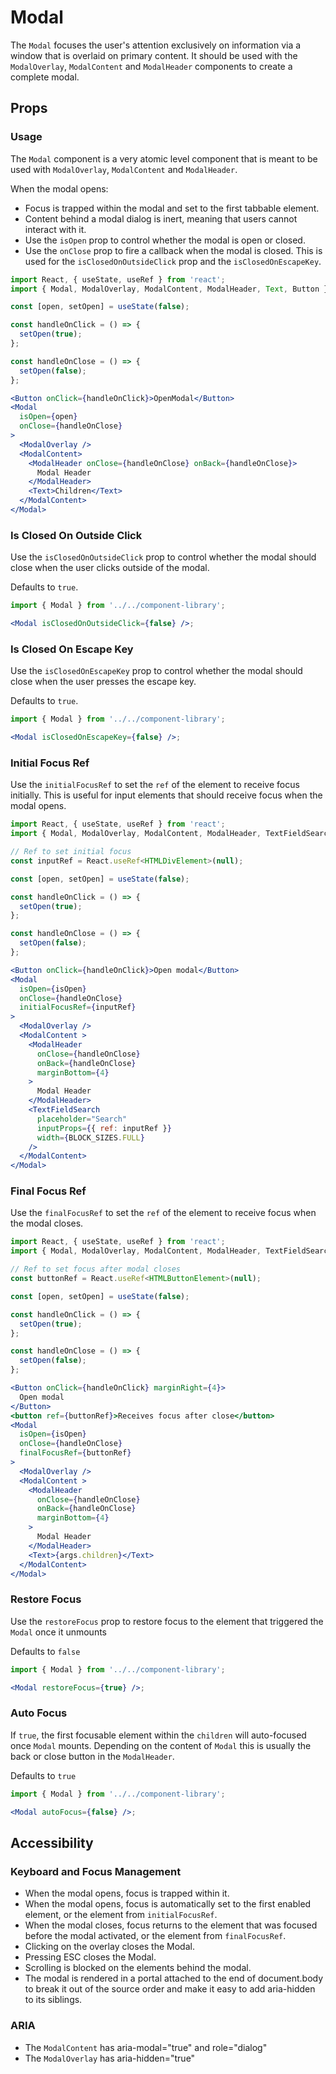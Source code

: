 

# Modal

The `Modal` focuses the user's attention exclusively on information via a window that is overlaid on primary content. It should be used with the `ModalOverlay`, `ModalContent` and `ModalHeader` components to create a complete modal.

<Canvas>
  <Story id="components-componentlibrary-modal--default-story" />
</Canvas>

## Props

<ArgsTable of={Modal} />

### Usage

The `Modal` component is a very atomic level component that is meant to be used with `ModalOverlay`, `ModalContent` and `ModalHeader`.

When the modal opens:

- Focus is trapped within the modal and set to the first tabbable element.
- Content behind a modal dialog is inert, meaning that users cannot interact with it.
- Use the `isOpen` prop to control whether the modal is open or closed.
- Use the `onClose` prop to fire a callback when the modal is closed. This is used for the `isClosedOnOutsideClick` prop and the `isClosedOnEscapeKey`.

<Canvas>
  <Story id="components-componentlibrary-modal--usage" />
</Canvas>

```jsx
import React, { useState, useRef } from 'react';
import { Modal, ModalOverlay, ModalContent, ModalHeader, Text, Button } from '../../component-library';

const [open, setOpen] = useState(false);

const handleOnClick = () => {
  setOpen(true);
};

const handleOnClose = () => {
  setOpen(false);
};

<Button onClick={handleOnClick}>OpenModal</Button>
<Modal
  isOpen={open}
  onClose={handleOnClose}
>
  <ModalOverlay />
  <ModalContent>
    <ModalHeader onClose={handleOnClose} onBack={handleOnClose}>
      Modal Header
    </ModalHeader>
    <Text>Children</Text>
  </ModalContent>
</Modal>
```

### Is Closed On Outside Click

Use the `isClosedOnOutsideClick` prop to control whether the modal should close when the user clicks outside of the modal.

Defaults to `true`.

<Canvas>
  <Story id="components-componentlibrary-modal--is-closed-on-outside-click" />
</Canvas>

```jsx
import { Modal } from '../../component-library';

<Modal isClosedOnOutsideClick={false} />;
```

### Is Closed On Escape Key

Use the `isClosedOnEscapeKey` prop to control whether the modal should close when the user presses the escape key.

Defaults to `true`.

<Canvas>
  <Story id="components-componentlibrary-modal--is-closed-on-escape-key" />
</Canvas>

```jsx
import { Modal } from '../../component-library';

<Modal isClosedOnEscapeKey={false} />;
```

### Initial Focus Ref

Use the `initialFocusRef` to set the `ref` of the element to receive focus initially. This is useful for input elements that should receive focus when the modal opens.

<Canvas>
  <Story id="components-componentlibrary-modal--initial-focus-ref" />
</Canvas>

```jsx
import React, { useState, useRef } from 'react';
import { Modal, ModalOverlay, ModalContent, ModalHeader, TextFieldSearch, Button } from '../../component-library';

// Ref to set initial focus
const inputRef = React.useRef<HTMLDivElement>(null);

const [open, setOpen] = useState(false);

const handleOnClick = () => {
  setOpen(true);
};

const handleOnClose = () => {
  setOpen(false);
};

<Button onClick={handleOnClick}>Open modal</Button>
<Modal
  isOpen={isOpen}
  onClose={handleOnClose}
  initialFocusRef={inputRef}
>
  <ModalOverlay />
  <ModalContent >
    <ModalHeader
      onClose={handleOnClose}
      onBack={handleOnClose}
      marginBottom={4}
    >
      Modal Header
    </ModalHeader>
    <TextFieldSearch
      placeholder="Search"
      inputProps={{ ref: inputRef }}
      width={BLOCK_SIZES.FULL}
    />
  </ModalContent>
</Modal>
```

### Final Focus Ref

Use the `finalFocusRef` to set the `ref` of the element to receive focus when the modal closes.

<Canvas>
  <Story id="components-componentlibrary-modal--final-focus-ref" />
</Canvas>

```jsx
import React, { useState, useRef } from 'react';
import { Modal, ModalOverlay, ModalContent, ModalHeader, TextFieldSearch, Button } from '../../component-library';

// Ref to set focus after modal closes
const buttonRef = React.useRef<HTMLButtonElement>(null);

const [open, setOpen] = useState(false);

const handleOnClick = () => {
  setOpen(true);
};

const handleOnClose = () => {
  setOpen(false);
};

<Button onClick={handleOnClick} marginRight={4}>
  Open modal
</Button>
<button ref={buttonRef}>Receives focus after close</button>
<Modal
  isOpen={isOpen}
  onClose={handleOnClose}
  finalFocusRef={buttonRef}
>
  <ModalOverlay />
  <ModalContent >
    <ModalHeader
      onClose={handleOnClose}
      onBack={handleOnClose}
      marginBottom={4}
    >
      Modal Header
    </ModalHeader>
    <Text>{args.children}</Text>
  </ModalContent>
</Modal>
```

### Restore Focus

Use the `restoreFocus` prop to restore focus to the element that triggered the `Modal` once it unmounts

Defaults to `false`

<Canvas>
  <Story id="components-componentlibrary-modal--restore-focus" />
</Canvas>

```jsx
import { Modal } from '../../component-library';

<Modal restoreFocus={true} />;
```

### Auto Focus

If `true`, the first focusable element within the `children` will auto-focused once `Modal` mounts. Depending on the content of `Modal` this is usually the back or close button in the `ModalHeader`.

Defaults to `true`

<Canvas>
  <Story id="components-componentlibrary-modal--auto-focus" />
</Canvas>

```jsx
import { Modal } from '../../component-library';

<Modal autoFocus={false} />;
```

## Accessibility

### Keyboard and Focus Management

- When the modal opens, focus is trapped within it.
- When the modal opens, focus is automatically set to the first enabled element, or the element from `initialFocusRef`.
- When the modal closes, focus returns to the element that was focused before the modal activated, or the element from `finalFocusRef`.
- Clicking on the overlay closes the Modal.
- Pressing ESC closes the Modal.
- Scrolling is blocked on the elements behind the modal.
- The modal is rendered in a portal attached to the end of document.body to break it out of the source order and make it easy to add aria-hidden to its siblings.

### ARIA

- The `ModalContent` has aria-modal="true" and role="dialog"
- The `ModalOverlay` has aria-hidden="true"
